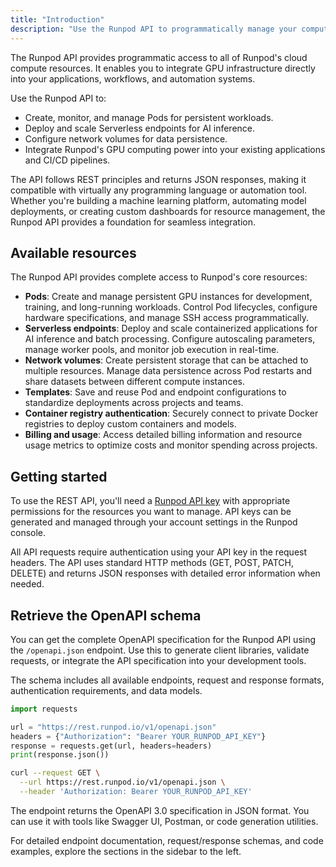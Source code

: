 ```yaml
---
title: "Introduction"
description: "Use the Runpod API to programmatically manage your compute resources."
---
```


The Runpod API provides programmatic access to all of Runpod's cloud compute resources. It enables you to integrate GPU infrastructure directly into your applications, workflows, and automation systems.

Use the Runpod API to:

* Create, monitor, and manage Pods for persistent workloads.
* Deploy and scale Serverless endpoints for AI inference.
* Configure network volumes for data persistence.
* Integrate Runpod's GPU computing power into your existing applications and CI/CD pipelines.

The API follows REST principles and returns JSON responses, making it compatible with virtually any programming language or automation tool. Whether you're building a machine learning platform, automating model deployments, or creating custom dashboards for resource management, the Runpod API provides a foundation for seamless integration.

## Available resources

The Runpod API provides complete access to Runpod's core resources:

* **Pods**: Create and manage persistent GPU instances for development, training, and long-running workloads. Control Pod lifecycles, configure hardware specifications, and manage SSH access programmatically.
* **Serverless endpoints**: Deploy and scale containerized applications for AI inference and batch processing. Configure autoscaling parameters, manage worker pools, and monitor job execution in real-time.
* **Network volumes**: Create persistent storage that can be attached to multiple resources. Manage data persistence across Pod restarts and share datasets between different compute instances.
* **Templates**: Save and reuse Pod and endpoint configurations to standardize deployments across projects and teams.
* **Container registry authentication**: Securely connect to private Docker registries to deploy custom containers and models.
* **Billing and usage**: Access detailed billing information and resource usage metrics to optimize costs and monitor spending across projects.

## Getting started

To use the REST API, you'll need a [Runpod API key](/get-started/api-keys) with appropriate permissions for the resources you want to manage. API keys can be generated and managed through your account settings in the Runpod console.

All API requests require authentication using your API key in the request headers. The API uses standard HTTP methods (GET, POST, PATCH, DELETE) and returns JSON responses with detailed error information when needed.

## Retrieve the OpenAPI schema

You can get the complete OpenAPI specification for the Runpod API using the `/openapi.json` endpoint. Use this to generate client libraries, validate requests, or integrate the API specification into your development tools.

The schema includes all available endpoints, request and response formats, authentication requirements, and data models.

<CodeGroup>

```python Python
import requests

url = "https://rest.runpod.io/v1/openapi.json"
headers = {"Authorization": "Bearer YOUR_RUNPOD_API_KEY"}
response = requests.get(url, headers=headers)
print(response.json())
```

```bash cURL
curl --request GET \
  --url https://rest.runpod.io/v1/openapi.json \
  --header 'Authorization: Bearer YOUR_RUNPOD_API_KEY'
```

</CodeGroup>

The endpoint returns the OpenAPI 3.0 specification in JSON format. You can use it with tools like Swagger UI, Postman, or code generation utilities.

For detailed endpoint documentation, request/response schemas, and code examples, explore the sections in the sidebar to the left.

